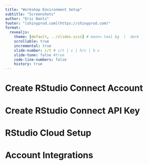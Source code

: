 ```yaml
---
title: "Workshop Environment Setup"
subtitle: "Screenshots"
author: "Eric Nantz"
footer: "[shinyprod.com](https://shinyprod.com)"
format: 
  revealjs:
    theme: [default, ../slides.scss] # moon= teal bg  |  dark
    scrollable: true
    incremental: true
    slide-number: c/t # c/t | c | h/v | h.v
    slide-tone: false #true
    code-line-numbers: false
    history: true
---
```


# Create RStudio Connect Account

## {background-image="assets/screenshots/rsconnect_login_1.png" background-size="contain"}

## {background-image="assets/screenshots/rsconnect_login_2.png" background-size="contain"}

# Create RStudio Connect API Key 

## {background-image="assets/screenshots/rsconnect_apikey_1.png" background-size="contain"}

## {background-image="assets/screenshots/rsconnect_apikey_2.png" background-size="contain"}

## {background-image="assets/screenshots/rsconnect_apikey_3.png" background-size="contain"}

## {background-image="assets/screenshots/rsconnect_apikey_4.png" background-size="contain"}

# RStudio Cloud Setup

## {background-image="assets/screenshots/rscloud_1.png" background-size="contain"}

## {background-image="assets/screenshots/rscloud_2.png" background-size="contain"}

## {background-image="assets/screenshots/rscloud_3.png" background-size="contain"}

# Account Integrations

## {background-image="assets/screenshots/account_integrate_1.png" background-size="contain"}

## {background-image="assets/screenshots/account_integrate_2.png" background-size="contain"}

## {background-image="assets/screenshots/account_integrate_3.png" background-size="contain"}

## {background-image="assets/screenshots/account_integrate_4.png" background-size="contain"}

## {background-image="assets/screenshots/account_integrate_5.png" background-size="contain"}
